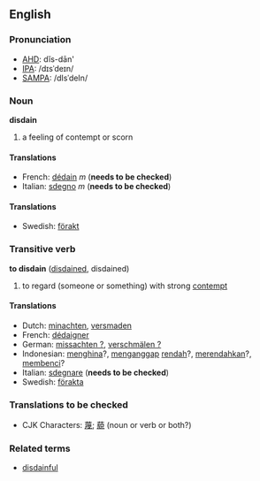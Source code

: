 ==English==
===Pronunciation===
*[[w:AHD|AHD]]: dĭs-dān'
*[[w:IPA|IPA]]: /dɪsˈdeɪn/
*[[w:SAMPA|SAMPA]]: /dIsˈdeIn/

===Noun===
'''disdain'''

# a feeling of contempt or scorn

====Translations====
*French: [[dédain]] ''m'' ('''needs to be checked''')
*Italian: [[sdegno]] ''m'' ('''needs to be checked''')

====Translations====
*Swedish: [[förakt]]

===Transitive verb===
'''to disdain''' ([[disdained]], disdained)

#to regard (someone or something) with strong [[contempt]]

====Translations====
*Dutch: [[minachten]], [[versmaden]]
*French: [[dédaigner]]
*German: [[missachten ?]], [[verschmälen ?]]
*Indonesian: [[hina|menghina]]?, [[anggap|menganggap]] [[rendah]]?, [[rendah|merendahkan]]?, [[benci|membenci]]?
*Italian: [[sdegnare]] ('''needs to be checked''')
*Swedish: [[förakta]]

===Translations to be checked===
*CJK Characters: [[蔑]]; [[藐]] (noun or verb or both?)

===Related terms===
*[[disdainful]]
